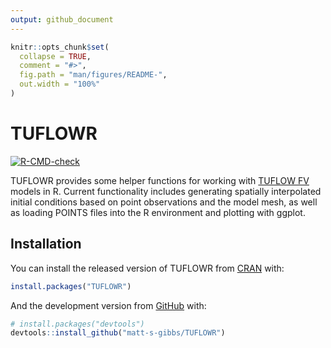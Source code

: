 ```yaml
---
output: github_document
---
```


<!-- README.md is generated from README.Rmd. Please edit that file -->

```r
knitr::opts_chunk$set(
  collapse = TRUE,
  comment = "#>",
  fig.path = "man/figures/README-",
  out.width = "100%"
)
```

# TUFLOWR

<!-- badges: start -->
  [![R-CMD-check](https://github.com/matt-s-gibbs/TUFLOWR/actions/workflows/R-CMD-check.yaml/badge.svg)](https://github.com/matt-s-gibbs/TUFLOWR/actions/workflows/R-CMD-check.yaml) 
<!-- badges: end -->

TUFLOWR provides some helper functions for working with [TUFLOW FV](https://www.tuflow.com/products/tuflow-fv/) models in R. Current functionality includes generating spatially interpolated initial conditions based on point observations and the model mesh, as well as loading POINTS files into the R environment and plotting with ggplot.

## Installation

You can install the released version of TUFLOWR from [CRAN](https://CRAN.R-project.org) with:

``` r
install.packages("TUFLOWR")
```

And the development version from [GitHub](https://github.com/) with:

``` r
# install.packages("devtools")
devtools::install_github("matt-s-gibbs/TUFLOWR")
```
